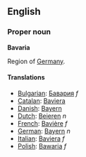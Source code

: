 ==English==
===Proper noun===
'''Bavaria'''

Region of [[Germany]].

====Translations====
*[[Bulgarian]]: [[Бавария]] ''f''
*[[Catalan]]: [[Baviera]]
*[[Danish]]: [[Bayern]]
*[[Dutch]]: [[Beieren]] ''n''
*[[French]]: [[Bavière]] ''f''
*[[German]]: [[Bayern]] ''n''
*[[Italian]]: [[Baviera]] ''f''
*[[Polish]]: [[Bawaria]] ''f''